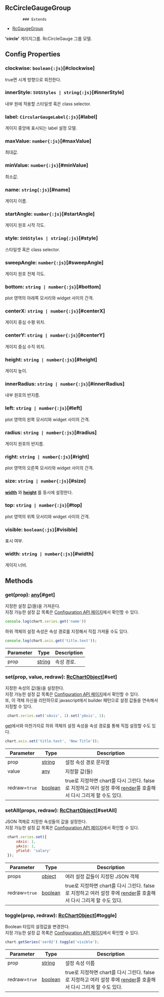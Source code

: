## RcCircleGaugeGroup
            ### Extends
- [RcGaugeGroup](../classes/RcGaugeGroup)
            
            
**'circle'** 게이지그룹.
RcCircleGauge 그룹 모델.

            



## Config Properties
### clockwise: `boolean{:js}`[#clockwise]
true면 시계 방향으로 회전한다.

### innerStyle: `SVGStyles | string{:js}`[#innerStyle]
내부 원에 적용할 스타일셋 혹은 class selector.

### label: `CircularGaugeLabel{:js}`[#label]
게이지 중앙에 표시되는 label 설정 모델.

### maxValue: `number{:js}`[#maxValue]
최대값.

### minValue: `number{:js}`[#minValue]
최소값.

### name: `string{:js}`[#name]
게이지 이름.

### startAngle: `number{:js}`[#startAngle]
게이지 원호 시작 각도.

### style: `SVGStyles | string{:js}`[#style]
스타일셋 혹은 class selector.

### sweepAngle: `number{:js}`[#sweepAngle]
게이지 원호 전체 각도.

### bottom: `string | number{:js}`[#bottom]
plot 영역의 아래쪽 모서리와 widget 사이의 간격.

### centerX: `string | number{:js}`[#centerX]
게이지 중심 수평 위치.

### centerY: `string | number{:js}`[#centerY]
게이지 중심 수직 위치.

### height: `string | number{:js}`[#height]
게이지 높이.

### innerRadius: `string | number{:js}`[#innerRadius]
내부 원호의 반지름.

### left: `string | number{:js}`[#left]
plot 영역의 왼쪽 모서리와 widget 사이의 간격.

### radius: `string | number{:js}`[#radius]
게이지 원호의 반지름.

### right: `string | number{:js}`[#right]
plot 영역의 오른쪽 모서리와 widget 사이의 간격.

### size: `string | number{:js}`[#size]
**[width](#width)** 와  **[height](#height)** 를 동시에 설정한다.

### top: `string | number{:js}`[#top]
plot 영역의 위쪽 모서리와 widget 사이의 간격.

### visible: `boolean{:js}`[#visible]
표시 여부.

### width: `string | number{:js}`[#width]
게이지 너비.




## Methods
### get(prop): [any](https://www.typescriptlang.org/docs/handbook/2/everyday-types.html#any)[#get]
지정한 설정 값(들)을 가져온다.\
지정 가능한 설정 값 목록은 [Configuration API 페이지](/config)에서 확인할 수 있다. 

```js
console.log(chart.series.get('name'))
```

하위 객체의 설정 속성은 속성 경로를 지정해서 직접 가져올 수도 있다.

```js
console.log(chart.axis.get('title.text'));
```



| Parameter | Type | Description |
| ----------- | ----------- | ----------- |
| prop | [string](https://developer.mozilla.org/en-US/docs/Web/JavaScript/Reference/Global_Objects/String) | 속성 경로. |
### set(prop, value, redraw): [RcChartObject](../classes/RcChartObject)[#set]
지정한 속성의 값(들)을 설정한다.\
지정 가능한 설정 값 목록은 [Configuration API 페이지](/config)에서 확인할 수 있다.\
또, 이 객체 자신을 리턴하므로 javascript에서 builder 패턴으로 설정 값들을 연속해서 지정할 수 있다.

```js
 chart.series.set('xAxis', 1).set('yAxis', 1);
```

[get](#get)에서와 마찬가지로 하위 객체의 설정 속성을 속성 경로를 통해 직접 설정할 수도 있다.

```js
chart.axis.set('title.text', 'New Title'));
```



| Parameter | Type | Description |
| ----------- | ----------- | ----------- |
| prop | [string](https://developer.mozilla.org/en-US/docs/Web/JavaScript/Reference/Global_Objects/String) | 설정 속성 경로 문자열 |
| value | [any](https://www.typescriptlang.org/docs/handbook/2/everyday-types.html#any) | 지정할 값(들) |
| redraw=`true` | [boolean](https://developer.mozilla.org/en-US/docs/Web/JavaScript/Reference/Global_Objects/Boolean) | true로 지정하면 chart를 다시 그린다.                false로 지정하고 여러 설정 후에 [render](../classes/RcChartControl#render)를 호출해서 다시 그리게 할 수도 있다. |
### setAll(props, redraw): [RcChartObject](../classes/RcChartObject)[#setAll]
JSON 객체로 지정한 속성들의 값을 설정한다.\
지정 가능한 설정 값 목록은 [Configuration API 페이지](/config)에서 확인할 수 있다. 

```js
 chart.series.set({
     xAxis: 1,
     yAxis: 1,
     yField: 'salary'
 });
```



| Parameter | Type | Description |
| ----------- | ----------- | ----------- |
| props | [object](https://developer.mozilla.org/en-US/docs/Web/JavaScript/Reference/Global_Objects/Object) | 여러 설정 값들이 지정된 JSON 객체 |
| redraw=`true` | [boolean](https://developer.mozilla.org/en-US/docs/Web/JavaScript/Reference/Global_Objects/Boolean) | true로 지정하면 chart를 다시 그린다.                false로 지정하고 여러 설정 후에 [render](../classes/RcChartControl#render)를 호출해서 다시 그리게 할 수도 있다. |
### toggle(prop, redraw): [RcChartObject](../classes/RcChartObject)[#toggle]
Boolean 타입의 설정값을 변경한다.\
지정 가능한 설정 값 목록은 [Configuration API 페이지](/config)에서 확인할 수 있다. 

```js
chart.getSeries('ser02').toggle('visible');
```



| Parameter | Type | Description |
| ----------- | ----------- | ----------- |
| prop | [string](https://developer.mozilla.org/en-US/docs/Web/JavaScript/Reference/Global_Objects/String) | 설정 속성 이름 |
| redraw=`true` | [boolean](https://developer.mozilla.org/en-US/docs/Web/JavaScript/Reference/Global_Objects/Boolean) | true로 지정하면 chart를 다시 그린다.                false로 지정하고 여러 설정 후에 [render](../classes/RcChartControl#render)를 호출해서 다시 그리게 할 수도 있다. |